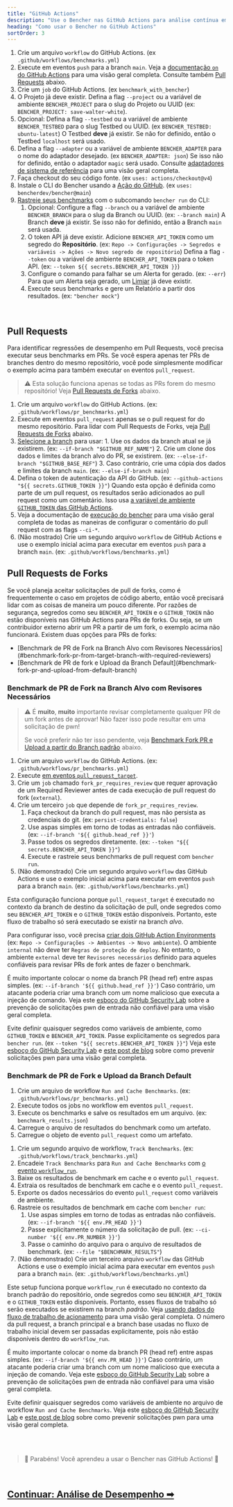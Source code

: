 ```yaml
---
title: "GitHub Actions"
description: "Use o Bencher nas GitHub Actions para análise contínua em pull requests"
heading: "Como usar o Bencher no GitHub Actions"
sortOrder: 3
---
```



<GitHubActions1 />

1. Crie um arquivo `workflow` do GitHub Actions. (ex `.github/workflows/benchmarks.yml`)
2. Execute em eventos `push` para a branch `main`. Veja a [documentação `on` do GitHub Actions](https://docs.github.com/pt/actions/using-workflows/workflow-syntax-for-github-actions#on) para uma visão geral completa. Consulte também [Pull Requests](#pull-requests) abaixo.
3. Crie um `job` do GitHub Actions. (ex `benchmark_with_bencher`)
4. O Projeto já deve existir. Defina a flag `--project` ou a variável de ambiente `BENCHER_PROJECT` para o slug do Projeto ou UUID (ex: `BENCHER_PROJECT: save-walter-white`).
6. Opcional: Defina a flag `--testbed` ou a variável de ambiente `BENCHER_TESTBED` para o slug Testbed ou UUID. (ex `BENCHER_TESTBED: ubuntu-latest`) O Testbed **deve** já existir. Se não for definido, então o Testbed `localhost` será usado.
7. Defina a flag `--adapter` ou a variável de ambiente `BENCHER_ADAPTER` para o nome do adaptador desejado. (ex `BENCHER_ADAPTER: json`) Se isso não for definido, então o adaptador `magic` será usado. Consulte [adaptadores de sistema de referência](/pt/docs/explanation/adapters/) para uma visão geral completa.
8. Faça checkout do seu código fonte. (ex `uses: actions/checkout@v4`)
9. Instale o CLI do Bencher usando a [Ação do GitHub](https://github.com/marketplace/actions/bencher-cli). (ex `uses: bencherdev/bencher@main`)
10. [Rastreie seus benchmarks](/pt/docs/how-to/track-benchmarks/) com o subcomando `bencher run` do CLI:
    1.  Opcional: Configure a flag `--branch` ou a variável de ambiente `BENCHER_BRANCH` para o slug da Branch ou UUID. (ex: `--branch main`) A Branch **deve** já existir. Se isso não for definido, então a Branch `main` será usada.
    2. O token API já deve existir. Adicione `BENCHER_API_TOKEN` como um segredo do **Repositório**. (ex: `Repo -> Configurações -> Segredos e variáveis -> Ações -> Novo segredo de repositório`) Defina a flag `--token` ou a variável de ambiente `BENCHER_API_TOKEN` para o token API. (ex: `--token ${{ secrets.BENCHER_API_TOKEN }}`)
    3.  Configure o comando para falhar se um Alerta for gerado. (ex: `--err`) Para que um Alerta seja gerado, um [Limiar](/pt/docs/explanation/thresholds/) já deve existir.
    4.  Execute seus benchmarks e gere um Relatório a partir dos resultados. (ex: `"bencher mock"`)

<br/>

## Pull Requests

Para identificar regressões de desempenho em Pull Requests, você precisa executar seus benchmarks em PRs.
Se você espera apenas ter PRs de branches dentro do mesmo repositório, você pode simplesmente modificar o exemplo acima para também executar `on` eventos `pull_request`.

> ⚠️ Esta solução funciona apenas se todas as PRs forem do mesmo repositório!
> Veja [Pull Requests de Forks](#pull-requests-from-forks) abaixo.

<GitHubActions2 />

1. Crie um arquivo `workflow` do GitHub Actions. (ex: `.github/workflows/pr_benchmarks.yml`)
2. Execute em eventos `pull_request` apenas se o pull request for do mesmo repositório. Para lidar com Pull Requests de Forks, veja [Pull Requests de Forks](#pull-requests-from-forks) abaixo.
3. [Selecione a branch](http://localhost:3000/pt/docs/explanation/branch-selection/) para usar:
        1. Use os dados da branch atual se já existirem. (ex: `--if-branch "$GITHUB_REF_NAME"`)
        2. Crie um clone dos dados e limites da branch alvo do PR, se existirem. (ex: `--else-if-branch "$GITHUB_BASE_REF"`)
        3. Caso contrário, crie uma cópia dos dados e limites da branch `main`. (ex: `--else-if-branch main`)
4. Defina o token de autenticação da API do GitHub. (ex: `--github-actions "${{ secrets.GITHUB_TOKEN }}"`) Quando esta opção é definida como parte de um pull request, os resultados serão adicionados ao pull request como um comentário. Isso usa [a variável de ambiente `GITHUB_TOKEN` das GitHub Actions](https://docs.github.com/pt/actions/security-guides/automatic-token-authentication).
5. Veja a documentação de [execução do bencher](/pt/docs/explanation/bencher-run/) para uma visão geral completa de todas as maneiras de configurar o comentário do pull request com as flags `--ci-*`.
6. (Não mostrado) Crie um segundo arquivo `workflow` de GitHub Actions e use o exemplo inicial acima para executar em eventos `push` para a branch `main`. (ex: `.github/workflows/benchmarks.yml`)

## Pull Requests de Forks

Se você planeja aceitar solicitações de pull de forks, como é frequentemente o caso em projetos de código aberto,
então você precisará lidar com as coisas de maneira um pouco diferente.
Por razões de segurança, segredos como seu `BENCHER_API_TOKEN` e o `GITHUB_TOKEN` não estão disponíveis nas GitHub Actions para PRs de forks.
Ou seja, se um contribuidor externo abrir um PR a partir de um fork, o exemplo acima não funcionará.
Existem duas opções para PRs de forks:

<ul>
  <li>[Benchmark de PR de Fork na Branch Alvo com Revisores Necessários](#benchmark-fork-pr-from-target-branch-with-required-reviewers)</li>
  <li>[Benchmark de PR de fork e Upload da Branch Default](#benchmark-fork-pr-and-upload-from-default-branch)</li>
</ul>

### Benchmark de PR de Fork na Branch Alvo com Revisores Necessários

> ⚠️ É **muito**, **muito** importante revisar completamente qualquer PR de um fork antes de aprovar!
> Não fazer isso pode resultar em uma solicitação de pwn!
>
> Se você preferir não ter isso pendente, veja [Benchmark Fork PR e Upload a partir do Branch padrão](#benchmark-fork-pr-e-upload-a-partir-do-branch-padrao) abaixo.

<GitHubActions3 />

1. Crie um arquivo `workflow` do GitHub Actions. (ex: `.github/workflows/pr_benchmarks.yml`)
1. Execute [em eventos `pull_request_target`](https://docs.github.com/pt/actions/using-workflows/events-that-trigger-workflows#pull_request_target).
1. Crie um `job` chamado `fork_pr_requires_review` que requer aprovação de um Required Reviewer antes de cada execução de pull request do fork (`external`).
1. Crie um terceiro `job` que depende de `fork_pr_requires_review`.
   1. Faça checkout da branch do pull request, mas não persista as credenciais do git. (ex: `persist-credentials: false`)
   2. Use aspas simples em torno de todas as entradas não confiáveis. (ex: `--if-branch '${{ github.head_ref }}'`)
   3. Passe todos os segredos diretamente. (ex: `--token "${{ secrets.BENCHER_API_TOKEN }}"`)
   4. Execute e rastreie seus benchmarks de pull request com `bencher run`.
1. (Não demonstrado) Crie um segundo arquivo `workflow` das GitHub Actions e use o exemplo inicial acima para executar em eventos `push` para a branch `main`. (ex: `.github/workflows/benchmarks.yml`)

Esta configuração funciona porque `pull_request_target` é executado no contexto da branch de destino da solicitação de pull,
onde segredos como seu `BENCHER_API_TOKEN` e o `GITHUB_TOKEN` estão disponíveis.
Portanto, este fluxo de trabalho só será executado se existir na branch _alvo_.

Para configurar isso, você precisa [criar dois GitHub Action Environments](https://docs.github.com/pt/actions/deployment/targeting-different-environments/using-environments-for-deployment#using-an-environment)
(ex: `Repo -> Configurações -> Ambientes -> Novo ambiente`).
O ambiente `internal` não deve ter `Regras de proteção de deploy`.
No entanto, o ambiente `external` deve ter `Revisores necessários` definido para aqueles confiáveis para revisar PRs de fork antes de fazer o benchmark.

É muito importante colocar o nome da branch PR (head ref) entre aspas simples. (ex: `--if-branch '${{ github.head_ref }}'`) Caso contrário, um atacante poderia criar uma branch com um nome malicioso que executa a injeção de comando. Veja este [esboço do GitHub Security Lab](https://securitylab.github.com/research/github-actions-untrusted-input/) sobre a prevenção de solicitações pwn de entrada não confiável para uma visão geral completa.

Evite definir quaisquer segredos como variáveis de ambiente, como `GITHUB_TOKEN` e `BENCHER_API_TOKEN`.
Passe explicitamente os segredos para `bencher run`. (ex `--token "${{ secrets.BENCHER_API_TOKEN }}"`)
Veja este [esboço do GitHub Security Lab](https://securitylab.github.com/research/github-actions-preventing-pwn-requests/)
e [este post de blog](https://nathandavison.com/blog/github-actions-and-the-threat-of-malicious-pull-requests)
sobre como prevenir solicitações pwn para uma visão geral completa.

### Benchmark de PR de Fork e Upload da Branch Default

<GitHubActions4 />

1. Crie um arquivo de workflow `Run and Cache Benchmarks`. (ex: `.github/workflows/pr_benchmarks.yml`)
2. Execute todos os jobs no workflow em eventos `pull_request`.
3. Execute os benchmarks e salve os resultados em um arquivo. (ex: `benchmark_results.json`)
4. Carregue o arquivo de resultados do benchmark como um artefato.
5. Carregue o objeto de evento `pull_request` como um artefato.

<GitHubActions5 />

1. Crie um segundo arquivo de workflow, `Track Benchmarks`. (ex: `.github/workflows/track_benchmarks.yml`)
2. Encadeie `Track Benchmarks` para `Run and Cache Benchmarks` com [o evento `workflow_run`](https://docs.github.com/pt/actions/using-workflows/events-that-trigger-workflows#workflow_run).
3. Baixe os resultados de benchmark em cache e o evento `pull_request`.
4. Extraia os resultados de benchmark em cache e o evento `pull_request`.
5. Exporte os dados necessários do evento `pull_request` como variáveis de ambiente.
6. Rastreie os resultados de benchmark em cache com `bencher run`:
   1. Use aspas simples em torno de todas as entradas não confiáveis. (ex: `--if-branch '${{ env.PR_HEAD }}'`)
   2. Passe explicitamente o número da solicitação de pull. (ex: `--ci-number '${{ env.PR_NUMBER }}'`)
   3. Passe o caminho do arquivo para o arquivo de resultados de benchmark. (ex: `--file "$BENCHMARK_RESULTS"`)
1. (Não demonstrado) Crie um terceiro arquivo `workflow` das GitHub Actions e use o exemplo inicial acima para executar em eventos `push` para a branch `main`. (ex: `.github/workflows/benchmarks.yml`)

Este setup funciona porque `workflow_run` é executado no contexto da branch padrão do repositório,
onde segredos como seu `BENCHER_API_TOKEN` e o `GITHUB_TOKEN` estão disponíveis.
Portanto, esses fluxos de trabalho só serão executados se existirem na branch _padrão_.
Veja [usando dados do fluxo de trabalho de acionamento](https://docs.github.com/pt/actions/using-workflows/events-that-trigger-workflows#using-data-from-the-triggering-workflow) para uma visão geral completa.
O número da pull request, a branch principal e a branch base usadas no fluxo de trabalho inicial devem ser passadas explicitamente, pois não estão disponíveis dentro do `workflow_run`.

É muito importante colocar o nome da branch PR (head ref) entre aspas simples. (ex: `--if-branch '${{ env.PR_HEAD }}'`) Caso contrário, um atacante poderia criar uma branch com um nome malicioso que executa a injeção de comando. Veja este [esboço do GitHub Security Lab](https://securitylab.github.com/research/github-actions-untrusted-input/) sobre a prevenção de solicitações pwn de entrada não confiável para uma visão geral completa.

Evite definir quaisquer segredos como variáveis de ambiente no arquivo de workflow `Run and Cache Benchmarks`.
Veja este [esboço do GitHub Security Lab](https://securitylab.github.com/research/github-actions-preventing-pwn-requests/)
e [este post de blog](https://nathandavison.com/blog/github-actions-and-the-threat-of-malicious-pull-requests)
sobre como prevenir solicitações pwn para uma visão geral completa.

<br/>
<br/>

> 🎉 Parabéns! Você aprendeu a usar o Bencher nas GitHub Actions! 🐰

<br/>

<h2><a href="/pt/docs/explanation/benchmarking/">Continuar: Análise de Desempenho ➡</a></h2>

